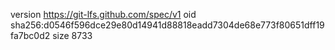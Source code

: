 version https://git-lfs.github.com/spec/v1
oid sha256:d0546f596dce29e80d14941d88818eadd7304de68e773f80651dff19fa7bc0d2
size 8733
